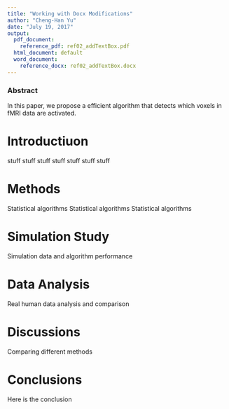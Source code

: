```yaml
---
title: "Working with Docx Modifications"
author: "Cheng-Han Yu"
date: "July 19, 2017"
output:
  pdf_document:
    reference_pdf: ref02_addTextBox.pdf
  html_document: default
  word_document:
    reference_docx: ref02_addTextBox.docx
---
```

### Abstract
In this paper, we propose a efficient algorithm that detects which voxels in fMRI data are activated.


# Introductiuon
stuff stuff stuff stuff stuff stuff stuff

# Methods
Statistical algorithms Statistical algorithms Statistical algorithms

# Simulation Study
Simulation data and algorithm performance

# Data Analysis
Real human data analysis and comparison

# Discussions
Comparing different methods

# Conclusions
Here is the conclusion
